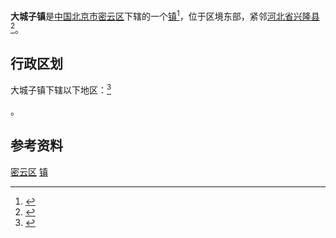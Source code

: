 {{中国乡级行政区
|景观照片文件名 = G45 Dachengzi Toll Gate (20200822120526).jpg
|景观照片描述 = [[京承高速公路|京承高速公路]]王达路出口
|汉语拼音 = 
|其他语言 = 
|其他语言名称 = 
|旧称 = 
|地名出处 = 
|位置图文件名 = 
|位置图描述 = 
|自定义图片= 
|建置时间 = 
|政府驻地 = 
|毗邻 = 
|总面积 = 
|总人口 = 
|总人口年份 = 
|户籍人口 = 
|户籍人口年份 = 
|常住人口 = 
|常住人口年份 = 
|人口密度 = 
|GDP = 
|GDP年份 = 
|邮政编码 = 101502
|电话区号 = 10
|官方网站 = 
|网站名称 = 
|11/02/28/112/000}}
'''大城子镇'''是[[中华人民共和国|中国]][[北京市|北京市]][[密云区|密云区]]下辖的一个[[镇|镇]]<ref>{{PRC admin/ref sgc|{{PRC admin/parent|11/02/28/112/000}}}}</ref>，位于区境东部，紧邻[[河北省|河北省]][[兴隆县|兴隆县]]<ref>{{Cite web |url=http://www.chinaquhua.cn/beijing/ |title=大城子镇 |access-date=2011-08-10 |archive-date=2011-08-10 |archive-url=https://web.archive.org/web/20110810192804/http://www.chinaquhua.cn/beijing/ |dead-url=yes }}</ref>。

==行政区划==
大城子镇下辖以下地区：<ref>{{PRC admin/ref sgc|11/02/28/112/000}}</ref>

{{PRC admin/children|11/02/28/112/000}}。

==参考资料==
{{Reflist|2}}

{{密云县行政区划}}
{{北京行政区划小作品}}

[[Category:北京市乡镇|密云区]]
[[Category:密云区行政区划|镇]]